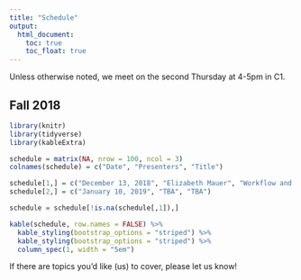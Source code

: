 ```yaml
---
title: "Schedule"
output:
  html_document:
    toc: true
    toc_float: true
---
```


Unless otherwise noted, we meet on the second Thursday at 4-5pm in C1. 

## Fall 2018

```r
library(knitr)
library(tidyverse)
library(kableExtra)

schedule = matrix(NA, nrow = 100, ncol = 3)
colnames(schedule) = c("Date", "Presenters", "Title")

schedule[1,] = c("December 13, 2018", "Elizabeth Mauer", "Workflow and Organization for Collaboration")
schedule[2,] = c("January 10, 2019", "TBA", "TBA")

schedule = schedule[!is.na(schedule[,1]),]

kable(schedule, row.names = FALSE) %>%
  kable_styling(bootstrap_options = "striped") %>%
  kable_styling(bootstrap_options = "striped") %>%
  column_spec(1, width = "5em")
```

If there are topics you'd like (us) to cover, please let us know!